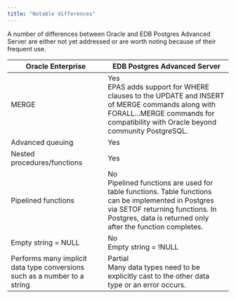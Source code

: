 ```yaml
---
title: "Notable differences"
---
```


A number of differences between Oracle and EDB Postgres Advanced Server are either not yet addressed or are worth noting because of their frequent use. 

| Oracle Enterprise            | EDB Postgres Advanced Server |
|------------------------------|------------------------------|
| MERGE                        | Yes <br/> EPAS adds support for WHERE clauses to the UPDATE and INSERT of MERGE commands along with FORALL...MERGE commands for compatibility with Oracle beyond community PostgreSQL. | 
| Advanced queuing             | Yes                          |
| Nested procedures/functions  | Yes                          |
| Pipelined functions          | No <br/> Pipelined functions are used for table functions. Table functions can be implemented in Postgres via SETOF returning functions. In Postgres, data is returned only after the function completes. |
| Empty string = NULL          | No <br/> Empty string = !NULL         |
| Performs many implicit data type conversions such as a number to a string | Partial <br/> Many data types need to be explicitly cast to the other data type or an error occurs. |
